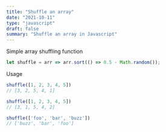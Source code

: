```yaml
---
title: "Shuffle an array"
date: "2021-10-11"
type: "javascript"
draft: false
summary: "Shuffle an array in Javascript"
---
```


Simple array shuffling function

```js
let shuffle = arr => arr.sort(() => 0.5 - Math.random());
```

Usage

```js
shuffle([1, 2, 3, 4, 5])
// [3, 2, 5, 4, 1]

shuffle([1, 2, 3, 4, 5])
// [3, 1, 5, 4, 2]

shuffle(['foo', 'bar', 'buzz'])
// ['buzz', 'bar', 'foo']
```